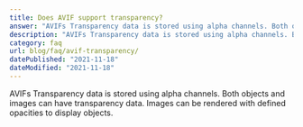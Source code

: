 ```yaml
---
title: Does AVIF support transparency?
answer: "AVIFs Transparency data is stored using alpha channels. Both objects and images can have transparency data. Images can be rendered with defined opacities to display objects."
description: "AVIFs Transparency data is stored using alpha channels. Both objects and images can have transparency data. Images can be rendered with defined opacities to display objects."
category: faq
url: blog/faq/avif-transparency/
datePublished: "2021-11-18"
dateModified: "2021-11-18"
---
```


AVIFs Transparency data is stored using alpha channels. Both objects and images can have transparency data. Images can be rendered with defined opacities to display objects.
